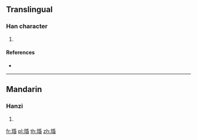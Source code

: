 ==Translingual==

===Han character===
{{Han char|rn=96|rad=玉|as=08|sn=12|four=|canj=MGHPA}}

# {{defn|Han|sort=玉08}}

====References====
* {{Han ref|kx=0734.050|dkj=21042|dj=1146.130|hdz=21123.010|uh=7418|ud=29720}}

----

==Mandarin==

===Hanzi===
{{cmn-hanzi|pin=[[mín]] ([[min2]])|wg=min<sup>2</sup>}}

# {{defn|lang=cmn|sort=玉08}}

[[fr:琘]]
[[pl:琘]]
[[th:琘]]
[[zh:琘]]